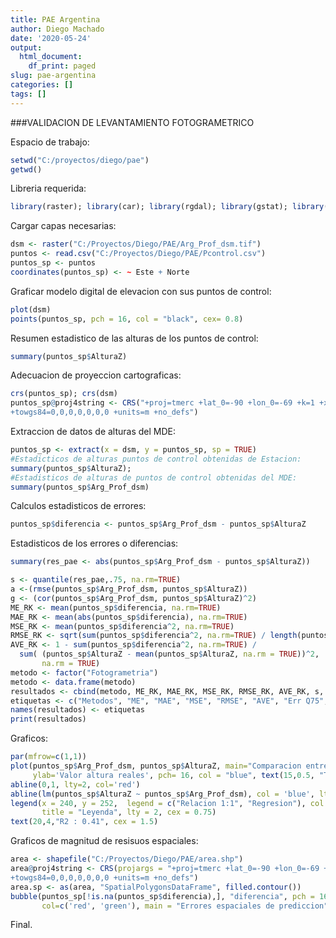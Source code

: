 ```yaml
---
title: PAE Argentina
author: Diego Machado
date: '2020-05-24'
output:
  html_document:
    df_print: paged
slug: pae-argentina
categories: []
tags: []
--- 
```

###VALIDACION DE LEVANTAMIENTO FOTOGRAMETRICO

Espacio de trabajo:
```r
setwd("C:/proyectos/diego/pae")
getwd()
```
Libreria requerida:
```r
library(raster); library(car); library(rgdal); library(gstat); library(caret); library(reshape); library(sp); library(lattice); library(ggplot2); library(automap); library(Metrics);
```
Cargar capas necesarias:
```r
dsm <- raster("C:/Proyectos/Diego/PAE/Arg_Prof_dsm.tif")
puntos <- read.csv("C:/Proyectos/Diego/PAE/Pcontrol.csv")
puntos_sp <- puntos
coordinates(puntos_sp) <- ~ Este + Norte
```
Graficar modelo digital de elevacion con sus puntos de control:
```r
plot(dsm)
points(puntos_sp, pch = 16, col = "black", cex= 0.8)
```


Resumen estadistico de las alturas de los puntos de control:
```r
summary(puntos_sp$AlturaZ)
```
Adecuacion de proyeccion cartograficas:
```r
crs(puntos_sp); crs(dsm)
puntos_sp@proj4string <- CRS("+proj=tmerc +lat_0=-90 +lon_0=-69 +k=1 +x_0=2500000 +y_0=0 +ellps=WGS84
+towgs84=0,0,0,0,0,0,0 +units=m +no_defs")
```
Extraccion de datos de alturas del MDE:
```r
puntos_sp <- extract(x = dsm, y = puntos_sp, sp = TRUE)
#Estadicticos de alturas puntos de control obtenidas de Estacion:
summary(puntos_sp$AlturaZ);
#Estadisticos de alturas de puntos de control obtenidas del MDE:
summary(puntos_sp$Arg_Prof_dsm)
```
Calculos estadisticos de errores:
```r
puntos_sp$diferencia <- puntos_sp$Arg_Prof_dsm - puntos_sp$AlturaZ
```
Estadisticos de los errores o diferencias:
```r
summary(res_pae <- abs(puntos_sp$Arg_Prof_dsm - puntos_sp$AlturaZ))
```
```r
s <- quantile(res_pae,.75, na.rm=TRUE)
a <-(rmse(puntos_sp$Arg_Prof_dsm, puntos_sp$AlturaZ))
g <- (cor(puntos_sp$Arg_Prof_dsm, puntos_sp$AlturaZ)^2)
ME_RK <- mean(puntos_sp$diferencia, na.rm=TRUE)
MAE_RK <- mean(abs(puntos_sp$diferencia), na.rm=TRUE)
MSE_RK <- mean(puntos_sp$diferencia^2, na.rm=TRUE)
RMSE_RK <- sqrt(sum(puntos_sp$diferencia^2, na.rm=TRUE) / length(puntos_sp$diferencia))
AVE_RK <- 1 - sum(puntos_sp$diferencia^2, na.rm=TRUE) / 
  sum( (puntos_sp$AlturaZ - mean(puntos_sp$AlturaZ, na.rm = TRUE))^2, 
       na.rm = TRUE)
metodo <- factor("Fotogrametria")
metodo <- data.frame(metodo)
resultados <- cbind(metodo, ME_RK, MAE_RK, MSE_RK, RMSE_RK, AVE_RK, s, g)
etiquetas <- c("Metodos", "ME", "MAE", "MSE", "RMSE", "AVE", "Err Q75", "R2")
names(resultados) <- etiquetas
print(resultados)

```
Graficos:
```r
par(mfrow=c(1,1))
plot(puntos_sp$Arg_Prof_dsm, puntos_sp$AlturaZ, main="Comparacion entre valores modelados por fotogrametria y valores reales de puntos de control", xlab=" Valor altura modelados", 
     ylab='Valor altura reales', pch= 16, col = "blue", text(15,0.5, "TEXT"))
abline(0,1, lty=2, col='red')
abline(lm(puntos_sp$AlturaZ ~ puntos_sp$Arg_Prof_dsm), col = 'blue', lty=2)
legend(x = 240, y = 252,  legend = c("Relacion 1:1", "Regresion"), col = c("Red", "Blue"), 
       title = "Leyenda", lty = 2, cex = 0.75)
text(20,4,"R2 : 0.41", cex = 1.5)
```

Graficos de magnitud de resisuos espaciales:
```r
area <- shapefile("C:/Proyectos/Diego/PAE/area.shp")
area@proj4string <- CRS(projargs = "+proj=tmerc +lat_0=-90 +lon_0=-69 +k=1 +x_0=2500000 +y_0=0 +ellps=WGS84
+towgs84=0,0,0,0,0,0,0 +units=m +no_defs")
area.sp <- as(area, "SpatialPolygonsDataFrame", filled.contour())
bubble(puntos_sp[!is.na(puntos_sp$diferencia),], "diferencia", pch = 16, 
       col=c('red', 'green'), main = "Errores espaciales de prediccion", sp.layout=list("sp.polygons", area.sp, fill="0") )
```
Final.
